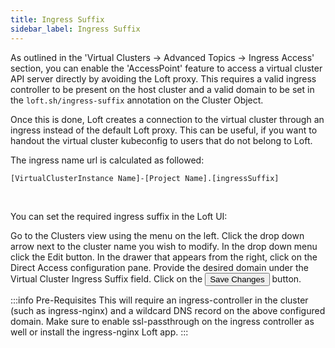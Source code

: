 ```yaml
---
title: Ingress Suffix
sidebar_label: Ingress Suffix
---
```



As outlined in the 'Virtual Clusters -> Advanced Topics -> Ingress Access' section, you can enable the 'AccessPoint' feature to access a virtual cluster API server directly by avoiding the Loft proxy. This requires a valid ingress controller to be present on the host cluster and a valid domain to be set in the `loft.sh/ingress-suffix` annotation on the Cluster Object.

Once this is done, Loft creates a connection to the virtual cluster through an ingress instead of the default Loft proxy. This can be useful, if you want to handout the virtual cluster kubeconfig to users that do not belong to Loft. 

The ingress name url is calculated as followed:

`[VirtualClusterInstance Name]-[Project Name].[ingressSuffix]`

<br/>

You can set the required ingress suffix in the Loft UI:

<Flow id="cluster-ingress-suffix">
  <Step>
    Go to the <NavStep>Clusters</NavStep> view using the menu on the left.
  </Step>
  <Step>
    Click the drop down arrow next to the cluster name you wish to modify. In the drop down menu click the <Label>Edit</Label> button.
  </Step>
  <Step>
    In the drawer that appears from the right, click on the <Label>Direct Access</Label> configuration pane. Provide the desired domain under the <Label>Virtual Cluster Ingress Suffix</Label> field.
  </Step>
  <Step>
    Click on the <Button>Save Changes</Button>  button.
  </Step>
</Flow>

:::info Pre-Requisites
This will require an ingress-controller in the cluster (such as ingress-nginx) and a wildcard DNS record on the above configured domain. Make sure to enable ssl-passthrough on the ingress controller as well or install the ingress-nginx Loft app.
:::